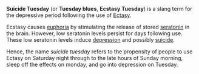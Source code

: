 '''Suicide Tuesday''' (or '''Tuesday blues''', '''Ecstasy Tuesday''') is a slang term for the depressive period following the use of [[Ecstasy (drug)|Ectasy]]. 

Ecstasy causes [[euphoria]] by stimulating the release of stored [[seratonin]] in the brain. However, low seratonin levels persist for days following use. These low seratonin levels induce [[depression]] and possibly [[suicide]]. 

Hence, the name ''suicide tuesday'' refers to the propensity of people to use Ectasy on Saturday night through to the late hours of Sunday morning, sleep off the effects on monday, and go into depression on Tuesday. 

{{lang-stub}}